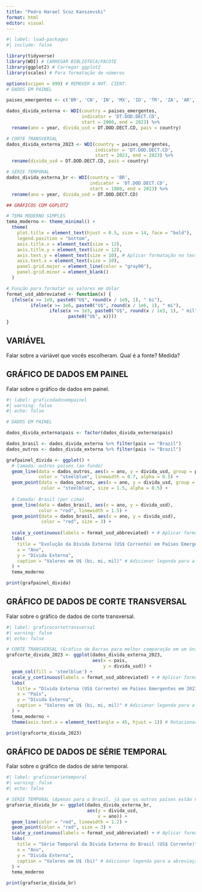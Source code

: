 ---
title: "Pedro Harael Scoz Kanszevski"
format: html
editor: visual
---

```{r}
#| label: load-packages
#| include: false

library(tidyverse)
library(WDI) # CARREGAR BIBLIOTECA/PACOTE
library(ggplot2) # Carregar ggplot2
library(scales) # Para formatação de números

options(scipen = 999) # REMOVER A NOT. CIENT.
# DADOS EM PAINEL

paises_emergentes <- c('BR', 'CN', 'IN', 'MX', 'ID', 'TR', 'ZA', 'AR', 'NG', 'EG', 'PK', 'BD', 'PH', 'VN', 'TH', 'CO')

dados_divida_externa <- WDI(country = paises_emergentes,
                            indicator = 'DT.DOD.DECT.CD',
                            start = 2000, end = 2023) %>%
  rename(ano = year, divida_usd = DT.DOD.DECT.CD, pais = country)

# CORTE TRANSVERSAL
dados_divida_externa_2023 <- WDI(country = paises_emergentes,
                                 indicator = 'DT.DOD.DECT.CD',
                                 start = 2023, end = 2023) %>%
  rename(divida_usd = DT.DOD.DECT.CD, pais = country)

# SÉRIE TEMPORAL
dados_divida_externa_br <- WDI(country = 'BR',
                               indicator = 'DT.DOD.DECT.CD',
                               start = 1980, end = 2023) %>%
  rename(ano = year, divida_usd = DT.DOD.DECT.CD)

## GRÁFICOS COM GGPLOT2

# TEMA MODERNO SIMPLES
tema_moderno <- theme_minimal() +
  theme(
    plot.title = element_text(hjust = 0.5, size = 14, face = "bold"),
    legend.position = "bottom",
    axis.title.x = element_text(size = 12),
    axis.title.y = element_text(size = 12),
    axis.text.y = element_text(size = 10), # Aplicar formatação no texto do eixo y
    axis.text.x = element_text(size = 10),
    panel.grid.major = element_line(color = "gray90"),
    panel.grid.minor = element_blank()
  )

# Função para formatar os valores em dólar
format_usd_abbreviated <- function(x) {
  ifelse(x >= 1e9, paste0("U$", round(x / 1e9, 1), " bi"),
         ifelse(x >= 1e6, paste0("U$", round(x / 1e6, 1), " mi"),
                ifelse(x >= 1e3, paste0("U$", round(x / 1e3, 1), " mil"),
                       paste0("U$", x))))
}

```

## VARIÁVEL

Falar sobre a variável que vocês escolheram. Qual é a fonte? Medida?

## GRÁFICO DE DADOS EM PAINEL

Falar sobre o gráfico de dados em painel.

```{r}
#| label: graficodadosempainel
#| warning: false
#| echo: false

# DADOS EM PAINEL

dados_divida_externa$pais <- factor(dados_divida_externa$pais)

dados_brasil <- dados_divida_externa %>% filter(pais == "Brazil")
dados_outros <- dados_divida_externa %>% filter(pais != "Brazil")

grafpainel_divida <- ggplot() +
  # Camada: outros países (ao fundo)
  geom_line(data = dados_outros, aes(x = ano, y = divida_usd, group = pais),
            color = "steelblue", linewidth = 0.7, alpha = 0.5) +
  geom_point(data = dados_outros, aes(x = ano, y = divida_usd, group = pais),
             color = "steelblue", size = 1.5, alpha = 0.5) +
  
  # Camada: Brasil (por cima)
  geom_line(data = dados_brasil, aes(x = ano, y = divida_usd),
            color = "red", linewidth = 1.5) +
  geom_point(data = dados_brasil, aes(x = ano, y = divida_usd),
             color = "red", size = 3) +
  
  scale_y_continuous(labels = format_usd_abbreviated) + # Aplicar formatação no eixo y
  labs(
    title = "Evolução da Dívida Externa (US$ Corrente) em Países Emergentes",
    x = "Ano",
    y = "Dívida Externa",
    caption = "Valores em U$ (bi, mi, mil)" # Adicionar legenda para a abreviação
  ) +
  tema_moderno

print(grafpainel_divida)
```

## GRÁFICO DE DADOS DE CORTE TRANSVERSAL

Falar sobre o gráfico de dados de corte transversal.

```{r}
#| label: graficocortetransversal 
#| warning: false 
#| echo: false  

# CORTE TRANSVERSAL (Gráfico de Barras para melhor comparação em um único ano)
grafcorte_divida_2023 <- ggplot(dados_divida_externa_2023,
                                aes(x = pais,
                                    y = divida_usd)) +
  geom_col(fill = 'steelblue') +
  scale_y_continuous(labels = format_usd_abbreviated) + # Aplicar formatação no eixo y
  labs(
    title = "Dívida Externa (US$ Corrente) em Países Emergentes em 2023",
    x = "País",
    y = "Dívida Externa",
    caption = "Valores em U$ (bi, mi, mil)" # Adicionar legenda para a abreviação
  ) +
  tema_moderno +
  theme(axis.text.x = element_text(angle = 45, hjust = 1)) # Rotacionar rótulos do eixo x para melhor leitura

print(grafcorte_divida_2023)
```

## GRÁFICO DE DADOS DE SÉRIE TEMPORAL

Falar sobre o gráfico de dados de série temporal.

```{r}
#| label: graficoserietemporal 
#| warning: false  
#| echo: false    

# SÉRIE TEMPORAL (Apenas para o Brasil, já que os outros países estão no gráfico de painel)
grafserie_divida_br <- ggplot(dados_divida_externa_br,
                              aes(y = divida_usd,
                                  x = ano)) +
  geom_line(color = "red", linewidth = 1.2) +
  geom_point(color = "red", size = 3) +
  scale_y_continuous(labels = format_usd_abbreviated) + # Aplicar formatação no eixo y
  labs(
    title = "Série Temporal da Dívida Externa do Brasil (US$ Corrente)",
    x = "Ano",
    y = "Dívida Externa",
    caption = "Valores em U$ (bi)" # Adicionar legenda para a abreviação
  ) +
  tema_moderno

print(grafserie_divida_br)

```
